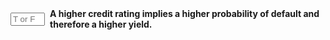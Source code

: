 ::: {.question-block}

<form onsubmit="event.preventDefault(); checkAnswerBox('module6_tf_q80','F')" style="display: flex; align-items: center; gap: 8px;">
<input type="text" id="module6_tf_q80" name="module6_tf_q80" maxlength="1" placeholder="T or F" style="width: 55px;" data-correct-answer="F" /> 
<label for="module6_tf_q80"><strong>A higher credit rating implies a higher probability of default and therefore a higher yield.</strong></label>
</form>

<div id="feedback-module6_tf_q80" class="feedback" style="display:none;">
This is FALSE. Higher-rated bonds have lower default risk and offer lower yields.
</div>

:::
